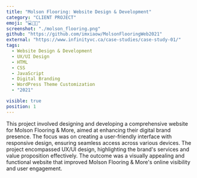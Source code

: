 ```yaml
---
title: "Molson Flooring: Website Design & Development"
category: "CLIENT PROJECT"
emoji: "💻👨‍💼"
screenshot: "./molson_flooring.png"
github: "https://github.com/imxiaow/MolsonFlooringWeb2021"
external: "https://www.infinityvc.ca/case-studies/case-study-01/"
tags:
  - Website Design & Development
  - UX/UI Design
  - HTML
  - CSS
  - JavaScript
  - Digital Branding
  - WordPress Theme Customization
  - "2021"

visible: true
position: 1
---
```


This project involved designing and developing a comprehensive website for Molson Flooring & More, aimed at enhancing their digital brand presence. The focus was on creating a user-friendly interface with responsive design, ensuring seamless access across various devices. The project encompassed UX/UI design, highlighting the brand's services and value proposition effectively. The outcome was a visually appealing and functional website that improved Molson Flooring & More's online visibility and user engagement.
